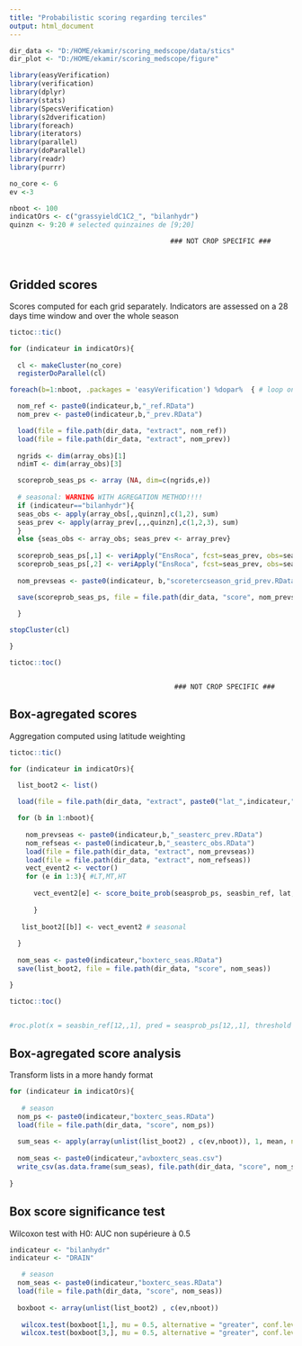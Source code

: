 ```yaml
---
title: "Probabilistic scoring regarding terciles"
output: html_document
---
```


```r
dir_data <- "D:/HOME/ekamir/scoring_medscope/data/stics" 
dir_plot <- "D:/HOME/ekamir/scoring_medscope/figure" 

library(easyVerification)
library(verification)
library(dplyr)
library(stats)
library(SpecsVerification)
library(s2dverification)
library(foreach)
library(iterators)
library(parallel)
library(doParallel)
library(readr)
library(purrr)

no_core <- 6
ev <-3 

nboot <- 100
indicatOrs <- c("grassyieldC1C2_", "bilanhydr")
quinzn <- 9:20 # selected quinzaines de [9;20]

```

                                            ### NOT CROP SPECIFIC ###
                                            
                                            
## Gridded scores

Scores computed for each grid separately.
Indicators are assessed on a 28 days time window and over the whole season

```r

tictoc::tic()

for (indicateur in indicatOrs){
  
  cl <- makeCluster(no_core)
  registerDoParallel(cl)

foreach(b=1:nboot, .packages = 'easyVerification') %dopar%  { # loop on bootstrap samples

  nom_ref <- paste0(indicateur,b,"_ref.RData")
  nom_prev <- paste0(indicateur,b,"_prev.RData")

  load(file = file.path(dir_data, "extract", nom_ref))
  load(file = file.path(dir_data, "extract", nom_prev))
  
  ngrids <- dim(array_obs)[1]
  ndimT <- dim(array_obs)[3]

  scoreprob_seas_ps <- array (NA, dim=c(ngrids,e))
    
  # seasonal: WARNING WITH AGREGATION METHOD!!!!
  if (indicateur=="bilanhydr"){
  seas_obs <- apply(array_obs[,,quinzn],c(1,2), sum)
  seas_prev <- apply(array_prev[,,,quinzn],c(1,2,3), sum)
  }
  else {seas_obs <- array_obs; seas_prev <- array_prev}
  
  scoreprob_seas_ps[,1] <- veriApply("EnsRoca", fcst=seas_prev, obs=seas_obs, prob=1:2/3, parallel = TRUE)$cat1 
  scoreprob_seas_ps[,2] <- veriApply("EnsRoca", fcst=seas_prev, obs=seas_obs, prob=1:2/3, parallel = TRUE)$cat3 
   
  nom_prevseas <- paste0(indicateur, b,"scoretercseason_grid_prev.RData")

  save(scoreprob_seas_ps, file = file.path(dir_data, "score", nom_prevseas))

  }
  
stopCluster(cl)

}

tictoc::toc()



```

                                             ### NOT CROP SPECIFIC ###
    
    
## Box-agregated scores

Aggregation computed using latitude weighting

```r
tictoc::tic()

for (indicateur in indicatOrs){

  list_boot2 <- list()
  
  load(file = file.path(dir_data, "extract", paste0("lat_",indicateur,".RData")))

  for (b in 1:nboot){
    
    nom_prevseas <- paste0(indicateur,b,"_seasterc_prev.RData")
    nom_refseas <- paste0(indicateur,b,"_seasterc_obs.RData")
    load(file = file.path(dir_data, "extract", nom_prevseas))
    load(file = file.path(dir_data, "extract", nom_refseas))
    vect_event2 <- vector()
    for (e in 1:3){ #LT,MT,HT
      
      vect_event2[e] <- score_boite_prob(seasprob_ps, seasbin_ref, lat, nb_bin = 10, e)$AUC # seasonal 
  
      }
 
   list_boot2[[b]] <- vect_event2 # seasonal 
  
  }
 
  nom_seas <- paste0(indicateur,"boxterc_seas.RData")
  save(list_boot2, file = file.path(dir_data, "score", nom_seas))

}

tictoc::toc()


#roc.plot(x = seasbin_ref[12,,1], pred = seasprob_ps[12,,1], threshold = seq(0,1, 0.2)) 

```


## Box-agregated score analysis

Transform lists in a more handy format

```r

for (indicateur in indicatOrs){
  
   # season
  nom_ps <- paste0(indicateur,"boxterc_seas.RData")
  load(file = file.path(dir_data, "score", nom_ps))
  
  sum_seas <- apply(array(unlist(list_boot2) , c(ev,nboot)), 1, mean, na.rm = T)
  
  nom_seas <- paste0(indicateur,"avboxterc_seas.csv")
  write_csv(as.data.frame(sum_seas), file.path(dir_data, "score", nom_seas))
  
}

```
## Box score significance test

Wilcoxon test with H0: AUC non supérieure à 0.5

```r
indicateur <- "bilanhydr"
indicateur <- "DRAIN"

   # season
  nom_seas <- paste0(indicateur,"boxterc_seas.RData")
  load(file = file.path(dir_data, "score", nom_seas))
  
  boxboot <- array(unlist(list_boot2) , c(ev,nboot))
  
   wilcox.test(boxboot[1,], mu = 0.5, alternative = "greater", conf.level = 0.95, na.action = na.omit)$p.value
   wilcox.test(boxboot[3,], mu = 0.5, alternative = "greater", conf.level = 0.95, na.action = na.omit)$p.value


```


